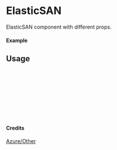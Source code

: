 
<Meta of={ElasticSAN} title="Azure/Other/ElasticSAN" />

# ElasticSAN

ElasticSAN component with different props.

#### Example

<Canvas of={ElasticSAN.Primary} />

## Usage

```ts
import { ElasticSAN } from "yadl-ui";

const Example = () => {
  return (
      <ElasticSAN />
  );
};

export default Example;
```

#### Credits
[Azure/Other](https://learn.microsoft.com/en-us/azure/architecture/icons/)
